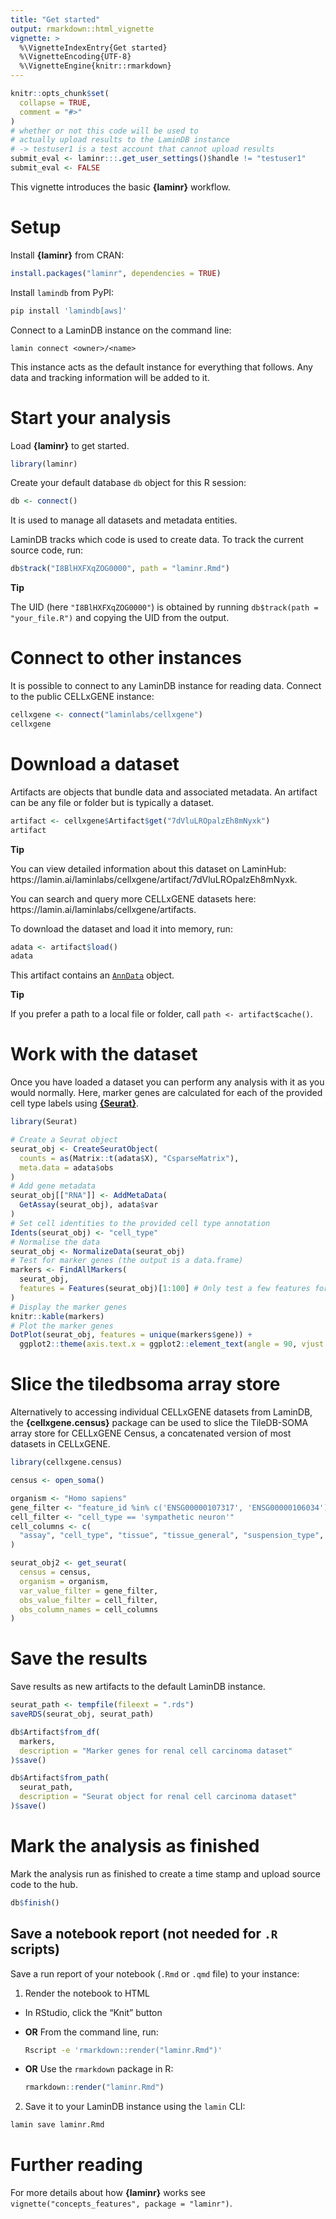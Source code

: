 ```yaml
---
title: "Get started"
output: rmarkdown::html_vignette
vignette: >
  %\VignetteIndexEntry{Get started}
  %\VignetteEncoding{UTF-8}
  %\VignetteEngine{knitr::rmarkdown}
---
```


```r
knitr::opts_chunk$set(
  collapse = TRUE,
  comment = "#>"
)
# whether or not this code will be used to
# actually upload results to the LaminDB instance
# -> testuser1 is a test account that cannot upload results
submit_eval <- laminr:::.get_user_settings()$handle != "testuser1"
submit_eval <- FALSE
```

This vignette introduces the basic **{laminr}** workflow.

# Setup

Install **{laminr}** from CRAN:

```r
install.packages("laminr", dependencies = TRUE)
```

Install `lamindb` from PyPI:

```bash
pip install 'lamindb[aws]'
```

Connect to a LaminDB instance on the command line:

```shell
lamin connect <owner>/<name>
```

This instance acts as the default instance for everything that follows.
Any data and tracking information will be added to it.

# Start your analysis

Load **{laminr}** to get started.

```r
library(laminr)
```

Create your default database `db` object for this R session:

```r
db <- connect()
```

It is used to manage all datasets and metadata entities.

LaminDB tracks which code is used to create data.
To track the current source code, run:

```r
db$track("I8BlHXFXqZOG0000", path = "laminr.Rmd")
```

<div class="alert alert-info" role="alert">
**Tip**

The UID (here `"I8BlHXFXqZOG0000"`) is obtained by running `db$track(path = "your_file.R")` and copying the UID from the output.
</div>

# Connect to other instances

It is possible to connect to any LaminDB instance for reading data.
Connect to the public CELLxGENE instance:

```r
cellxgene <- connect("laminlabs/cellxgene")
cellxgene
```

# Download a dataset

Artifacts are objects that bundle data and associated metadata.
An artifact can be any file or folder but is typically a dataset.

```r
artifact <- cellxgene$Artifact$get("7dVluLROpalzEh8mNyxk")
artifact
```

<div class="alert alert-info" role="alert">
**Tip**

You can view detailed information about this dataset on LaminHub: https://lamin.ai/laminlabs/cellxgene/artifact/7dVluLROpalzEh8mNyxk.

You can search and query more CELLxGENE datasets here: https://lamin.ai/laminlabs/cellxgene/artifacts.
</div>

To download the dataset and load it into memory, run:

```r
adata <- artifact$load()
adata
```

This artifact contains an [`AnnData`](https://anndata.readthedocs.io) object.

<div class="alert alert-info" role="alert">
**Tip**

If you prefer a path to a local file or folder, call `path <- artifact$cache()`.
</div>

# Work with the dataset

Once you have loaded a dataset you can perform any analysis with it as you would normally.
Here, marker genes are calculated for each of the provided cell type labels using [**{Seurat}**](https://satijalab.org/seurat/).

```r
library(Seurat)

# Create a Seurat object
seurat_obj <- CreateSeuratObject(
  counts = as(Matrix::t(adata$X), "CsparseMatrix"),
  meta.data = adata$obs
)
# Add gene metadata
seurat_obj[["RNA"]] <- AddMetaData(
  GetAssay(seurat_obj), adata$var
)
# Set cell identities to the provided cell type annotation
Idents(seurat_obj) <- "cell_type"
# Normalise the data
seurat_obj <- NormalizeData(seurat_obj)
# Test for marker genes (the output is a data.frame)
markers <- FindAllMarkers(
  seurat_obj,
  features = Features(seurat_obj)[1:100] # Only test a few features for speed
)
# Display the marker genes
knitr::kable(markers)
# Plot the marker genes
DotPlot(seurat_obj, features = unique(markers$gene)) +
  ggplot2::theme(axis.text.x = ggplot2::element_text(angle = 90, vjust = 0.5))
```

# Slice the tiledbsoma array store

Alternatively to accessing individual CELLxGENE datasets from LaminDB, the **{cellxgene.census}** package can be used to slice the TileDB-SOMA array store for CELLxGENE Census, a concatenated version of most datasets in CELLxGENE.

```r
library(cellxgene.census)

census <- open_soma()

organism <- "Homo sapiens"
gene_filter <- "feature_id %in% c('ENSG00000107317', 'ENSG00000106034')"
cell_filter <- "cell_type == 'sympathetic neuron'"
cell_columns <- c(
  "assay", "cell_type", "tissue", "tissue_general", "suspension_type", "disease"
)

seurat_obj2 <- get_seurat(
  census = census,
  organism = organism,
  var_value_filter = gene_filter,
  obs_value_filter = cell_filter,
  obs_column_names = cell_columns
)
```

# Save the results

Save results as new artifacts to the default LaminDB instance.

```r
seurat_path <- tempfile(fileext = ".rds")
saveRDS(seurat_obj, seurat_path)

db$Artifact$from_df(
  markers,
  description = "Marker genes for renal cell carcinoma dataset"
)$save()

db$Artifact$from_path(
  seurat_path,
  description = "Seurat object for renal cell carcinoma dataset"
)$save()
```

# Mark the analysis as finished

Mark the analysis run as finished to create a time stamp and upload source code to the hub.

```r
db$finish()
```

## Save a notebook report (not needed for `.R` scripts)

Save a run report of your notebook (`.Rmd` or `.qmd` file) to your instance:

1. Render the notebook to HTML

- In RStudio, click the "Knit" button
- **OR** From the command line, run:

  ```bash
  Rscript -e 'rmarkdown::render("laminr.Rmd")'
  ```

- **OR** Use the `rmarkdown` package in R:

  ```r
  rmarkdown::render("laminr.Rmd")
  ```

2. Save it to your LaminDB instance using the `lamin` CLI:

```bash
lamin save laminr.Rmd
```

# Further reading

For more details about how **{laminr}** works see `vignette("concepts_features", package = "laminr")`.
